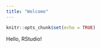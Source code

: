 ```yaml
---
title: "Welcome"
---
```


```r
knitr::opts_chunk$set(echo = TRUE)
```

Hello, RStudio!

